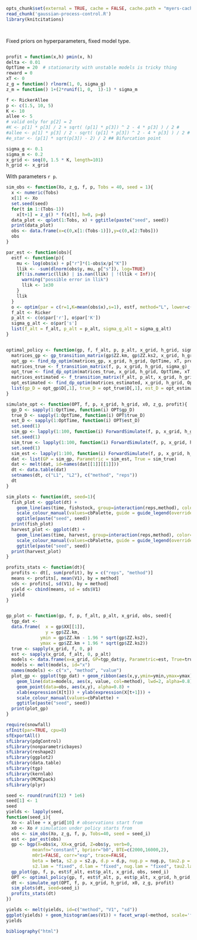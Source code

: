 ```r
opts_chunk$set(external = TRUE, cache = FALSE, cache.path = "myers-cache/", warning=FALSE)
read_chunk('gaussian-process-control.R')
library(knitcitations)
```


```r
```
```r
```


Fixed priors on hyperparameters, fixed model type.

```r
```

```r
profit = function(x,h) pmin(x, h)
delta <- 0.01
OptTime = 20  # stationarity with unstable models is tricky thing
reward = 0
xT <- 0
z_g = function() rlnorm(1, 0, sigma_g)
z_m = function() 1+(2*runif(1, 0,  1)-1) * sigma_m
```


```r
f <- RickerAllee
p <- c(1.5, 10, 5) 
K <- 10
allee <- 5
# valid only for p[2] = 2
#K <- p[1] * p[3] / 2 + sqrt( (p[1] * p[3]) ^ 2 - 4 * p[3] ) / 2 #
#allee <- p[1] * p[3] / 2 - sqrt( (p[1] * p[3]) ^ 2 - 4 * p[3] ) / 2 # allee threshold
#e_star <- (p[1] * sqrt(p[3]) - 2) / 2 ## Bifurcation point 
```


```r
sigma_g <- 0.1
sigma_m <- 0.2
x_grid <- seq(0, 1.5 * K, length=101)
h_grid <- x_grid
```

With parameters `r p`. 

```r

sim_obs <- function(Xo, z_g, f, p, Tobs = 40, seed = 1){
  x <- numeric(Tobs)
  x[1] <- Xo
  set.seed(seed)
  for(t in 1:(Tobs-1))
    x[t+1] = z_g() * f(x[t], h=0, p=p)
  data_plot <- qplot(1:Tobs, x) + ggtitle(paste("seed", seed))
  print(data_plot)
  obs <- data.frame(x=c(0,x[1:(Tobs-1)]),y=c(0,x[2:Tobs]))
  obs
}

par_est <- function(obs){
  estf <- function(p){
    mu <- log(obs$x) + p["r"]*(1-obs$x/p["K"])
    llik <- -sum(dlnorm(obs$y, mu, p["s"]), log=TRUE)
    if(!is.numeric(llik) | is.nan(llik) | !(llik < Inf)){
      warning("possible error in llik")
      llik <- 1e30
    }
    llik
  }
  o <- optim(par = c(r=1,K=mean(obs$x),s=1), estf, method="L", lower=c(1e-3,1e-3,1e-3))
  f_alt <- Ricker
  p_alt <- c(o$par['r'], o$par['K'])
  sigma_g_alt <- o$par['s']
  list(f_alt = f_alt, p_alt = p_alt, sigma_g_alt = sigma_g_alt)
}


optimal_policy <- function(gp, f, f_alt, p, p_alt, x_grid, h_grid, sigma_g, sigma_g_alt, delta, xT, profit, reward, OptTime){
  matrices_gp <- gp_transition_matrix(gp$ZZ.km, gp$ZZ.ks2, x_grid, h_grid)
  opt_gp <- find_dp_optim(matrices_gp, x_grid, h_grid, OptTime, xT, profit, delta, reward=reward)
  matrices_true <- f_transition_matrix(f, p, x_grid, h_grid, sigma_g)
  opt_true <- find_dp_optim(matrices_true, x_grid, h_grid, OptTime, xT, profit, delta=delta, reward = reward)
  matrices_estimated <- f_transition_matrix(f_alt, p_alt, x_grid, h_grid, sigma_g_alt)
  opt_estimated <- find_dp_optim(matrices_estimated, x_grid, h_grid, OptTime, xT, profit, delta=delta, reward = reward)
  list(gp_D = opt_gp$D[,1], true_D = opt_true$D[,1], est_D = opt_estimated$D[,1])
}

simulate_opt <- function(OPT, f, p, x_grid, h_grid, x0, z_g, profit){
  gp_D <- sapply(1:OptTime, function(i) OPT$gp_D)
  true_D <- sapply(1:OptTime, function(i) OPT$true_D)
  est_D <- sapply(1:OptTime, function(i) OPT$est_D)
  set.seed(1)
  sim_gp <- lapply(1:100, function(i) ForwardSimulate(f, p, x_grid, h_grid, x0, gp_D, z_g, profit=profit))
  set.seed(1)
  sim_true <- lapply(1:100, function(i) ForwardSimulate(f, p, x_grid, h_grid, x0, true_D, z_g, profit=profit))
  set.seed(1)
  sim_est <- lapply(1:100, function(i) ForwardSimulate(f, p, x_grid, h_grid, x0, est_D, z_g, profit=profit))
  dat <- list(GP = sim_gp, Parametric = sim_est, True = sim_true)
  dat <- melt(dat, id=names(dat[[1]][[1]]))
  dt <- data.table(dat)
  setnames(dt, c("L1", "L2"), c("method", "reps")) 
  dt
}

sim_plots <- function(dt, seed=1){
  fish_plot <- ggplot(dt) + 
    geom_line(aes(time, fishstock, group=interaction(reps,method), color=method), alpha=.1) +
    scale_colour_manual(values=cbPalette, guide = guide_legend(override.aes = list(alpha = 1)))+
    ggtitle(paste("seed", seed))
  print(fish_plot)
  harvest_plot <- ggplot(dt) +
    geom_line(aes(time, harvest, group=interaction(reps,method), color=method), alpha=.1) +
    scale_colour_manual(values=cbPalette, guide = guide_legend(override.aes = list(alpha = 1))) +
    ggtitle(paste("seed", seed))
  print(harvest_plot)
}

profits_stats <- function(dt){
  profits <- dt[, sum(profit), by = c("reps", "method")]
  means <- profits[, mean(V1), by = method]
  sds <- profits[, sd(V1), by = method]
  yield <- cbind(means, sd = sds$V1)
  yield
}


gp_plot <- function(gp, f, p, f_alt, p_alt, x_grid, obs, seed){
  tgp_dat <- 
  data.frame(  x = gp$XX[[1]], 
               y = gp$ZZ.km, 
             ymin = gp$ZZ.km - 1.96 * sqrt(gp$ZZ.ks2), 
             ymax = gp$ZZ.km + 1.96 * sqrt(gp$ZZ.ks2))
  true <- sapply(x_grid, f, 0, p)
  est <- sapply(x_grid, f_alt, 0, p_alt)
  models <- data.frame(x=x_grid, GP=tgp_dat$y, Parametric=est, True=true)
  models <- melt(models, id="x")
  names(models) <- c("x", "method", "value")
  plot_gp <- ggplot(tgp_dat) + geom_ribbon(aes(x,y,ymin=ymin,ymax=ymax), fill="gray80") +
    geom_line(data=models, aes(x, value, col=method), lwd=2, alpha=0.8) + 
    geom_point(data=obs, aes(x,y), alpha=0.8) + 
    xlab(expression(X[t])) + ylab(expression(X[t+1])) +
    scale_colour_manual(values=cbPalette) +
    ggtitle(paste("seed", seed))
  print(plot_gp)
}

```





```r
require(snowfall)
sfInit(par=TRUE, cpu=8)
sfExportAll()
sfLibrary(pdgControl)
sfLibrary(nonparametricbayes)
sfLibrary(reshape2)
sfLibrary(ggplot2)
sfLibrary(data.table)
sfLibrary(tgp)
sfLibrary(kernlab)
sfLibrary(MCMCpack)
sfLibrary(plyr)
```


```r
seed <- round(runif(32) * 1e6)
seed[1] <- 1
seed
yields <- lapply(seed, 
function(seed_i){
  Xo <- allee + x_grid[10] # observations start from
  x0 <- Xo # simulation under policy starts from
  obs <- sim_obs(Xo, z_g, f, p, Tobs=40, seed = seed_i)
  est <- par_est(obs)
  gp <- bgp(X=obs$x, XX=x_grid, Z=obs$y, verb=0,
          meanfn="constant", bprior="b0", BTE=c(2000,16000,2),
          m0r1=FALSE, corr="exp", trace=FALSE, 
          beta = beta, s2.p = s2.p, d.p = d.p, nug.p = nug.p, tau2.p = tau2.p,
          s2.lam = "fixed", d.lam = "fixed", nug.lam = "fixed", tau2.lam = "fixed")      
  gp_plot(gp, f, p, est$f_alt, est$p_alt, x_grid, obs, seed_i)
  OPT <- optimal_policy(gp, f, est$f_alt, p, est$p_alt, x_grid, h_grid, sigma_g, est$sigma_g_alt, delta, xT, profit, reward, OptTime)
  dt <- simulate_opt(OPT, f, p, x_grid, h_grid, x0, z_g, profit)
  sim_plots(dt, seed=seed_i)
  profits_stats(dt)
})
```

```r
yields <- melt(yields, id=c("method", "V1", "sd"))
ggplot(yields) + geom_histogram(aes(V1)) + facet_wrap(~method, scale='free')
yields
````



```r
bibliography("html")
```
